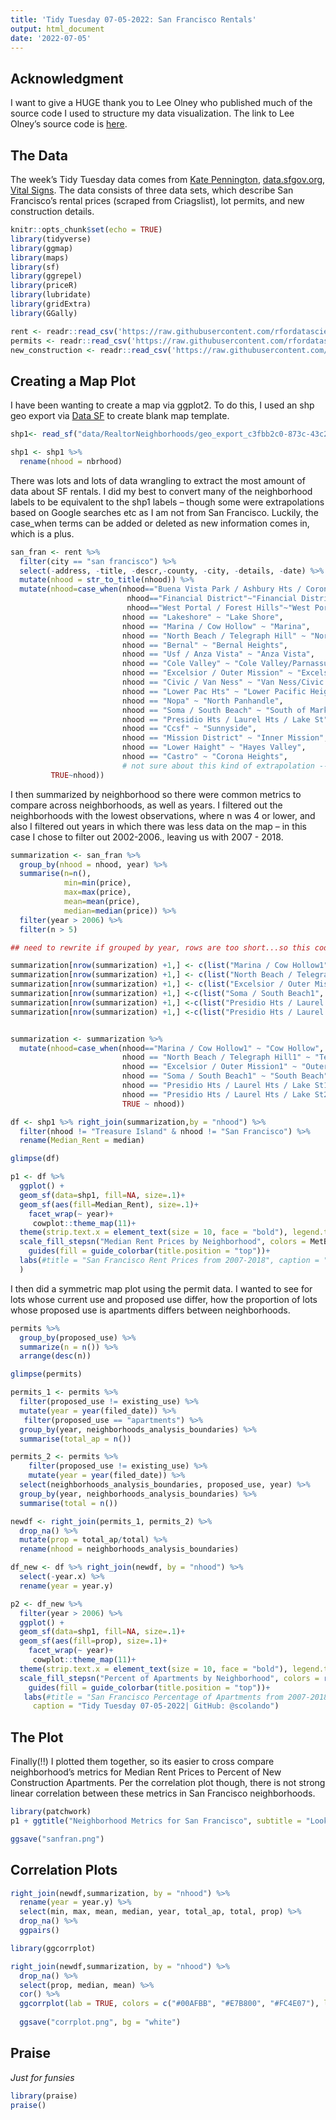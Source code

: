 ```yaml
---
title: 'Tidy Tuesday 07-05-2022: San Francisco Rentals'
output: html_document
date: '2022-07-05'
---
```


## Acknowledgment

I want to give a HUGE thank you to Lee Olney who published much of the source code I used to structure my data visualization. The link to Lee Olney's source code is [here](https://github.com/leeolney3/TidyTuesday/blob/main/2022/week_27/script.R).

## The Data

The week's Tidy Tuesday data comes from [Kate Pennington](https://www.katepennington.org/data), [data.sfgov.org](https://data.sfgov.org/Housing-and-Buildings/Building-Permits/i98e-djp9/data), [Vital Signs](https://www.vitalsigns.mtc.ca.gov/housing-production). The data consists of three data sets, which describe San Francisco's rental prices (scraped from Criagslist), lot permits, and new construction details.

```r
knitr::opts_chunk$set(echo = TRUE)
library(tidyverse)
library(ggmap)
library(maps)
library(sf)
library(ggrepel)
library(priceR)
library(lubridate)
library(gridExtra)
library(GGally)
```

```r
rent <- readr::read_csv('https://raw.githubusercontent.com/rfordatascience/tidytuesday/master/data/2022/2022-07-05/rent.csv')
permits <- readr::read_csv('https://raw.githubusercontent.com/rfordatascience/tidytuesday/master/data/2022/2022-07-05/sf_permits.csv')
new_construction <- readr::read_csv('https://raw.githubusercontent.com/rfordatascience/tidytuesday/master/data/2022/2022-07-05/new_construction.csv')
```

## Creating a Map Plot

I have been wanting to create a map via ggplot2. To do this, I used an shp geo export via [Data SF](https://data.sfgov.org/Geographic-Locations-and-Boundaries/Realtor-Neighborhoods/5gzd-g9ns) to create blank map template. 

```r
shp1<- read_sf("data/RealtorNeighborhoods/geo_export_c3fbb2c0-873c-43c2-b73e-b89cb7a7cb7c.shp")

shp1 <- shp1 %>%
  rename(nhood = nbrhood)
```


There was lots and lots of data wrangling to extract the most amount of data about SF rentals. I did my best to convert many of the neighborhood labels to be equivalent to the shp1 labels -- though some were extrapolations based on Google searches etc as I am not from San Francisco. Luckily, the case_when terms can be added or deleted as new information comes in, which is a plus.

```r
san_fran <- rent %>%
  filter(city == "san francisco") %>%
  select(-address, -title, -descr,-county, -city, -details, -date) %>%
  mutate(nhood = str_to_title(nhood)) %>%
  mutate(nhood=case_when(nhood=="Buena Vista Park / Ashbury Hts / Corona Hts"~"Buena Vista Park/Ashbury Heights",
                          nhood=="Financial District"~"Financial District/Barbary Coast",
                          nhood=="West Portal / Forest Hills"~"West Portal",
                         nhood == "Lakeshore" ~ "Lake Shore",
                         nhood == "Marina / Cow Hollow" ~ "Marina",
                         nhood == "North Beach / Telegraph Hill" ~ "North Beach",
                         nhood == "Bernal" ~ "Bernal Heights",
                         nhood == "Usf / Anza Vista" ~ "Anza Vista",
                         nhood == "Cole Valley" ~ "Cole Valley/Parnassus Heights",
                         nhood == "Excelsior / Outer Mission" ~ "Excelsior",
                         nhood == "Civic / Van Ness" ~ "Van Ness/Civic Center",
                         nhood == "Lower Pac Hts" ~ "Lower Pacific Heights",
                         nhood == "Nopa" ~ "North Panhandle",
                         nhood == "Soma / South Beach" ~ "South of Market",
                         nhood == "Presidio Hts / Laurel Hts / Lake St" ~ "Presidio Heights",
                         nhood == "Ccsf" ~ "Sunnyside",
                         nhood == "Mission District" ~ "Inner Mission", 
                         nhood == "Lower Haight" ~ "Hayes Valley",
                         nhood == "Castro" ~ "Corona Heights",
                         # not sure about this kind of extrapolation --> last 3 especially
         TRUE~nhood))
```


I then summarized by neighborhood so there were common metrics to compare across neighborhoods, as well as years. I filtered out the neighborhoods with the lowest observations, where n was 4 or lower, and also I filtered out years in which there was less data on the map -- in this case I chose to filter out 2002-2006., leaving us with 2007 - 2018.

```r
summarization <- san_fran %>%
  group_by(nhood = nhood, year) %>%
  summarise(n=n(),
            min=min(price),
            max=max(price),
            mean=mean(price),
            median=median(price)) %>%
  filter(year > 2006) %>%
  filter(n > 5)
```


```r
## need to rewrite if grouped by year, rows are too short...so this code is NOT run right now

summarization[nrow(summarization) +1,] <- c(list("Marina / Cow Hollow1", 3211, 500, 25000, 2936.969, 2349.0))
summarization[nrow(summarization) +1,] <- c(list("North Beach / Telegraph Hill1", 1492, 400, 30000, 2910.743, 2375.0))
summarization[nrow(summarization) +1,] <- c(list("Excelsior / Outer Mission1", 1036, 400, 5999, 1842.974, 1800.0))
summarization[nrow(summarization) +1,] <-c(list("Soma / South Beach1", 4163, 270, 20000, 3585.901, 3374.0))
summarization[nrow(summarization) +1,] <-c(list("Presidio Hts / Laurel Hts / Lake St1", 1010, 490, 22500, 3284.119, 2595.0))
summarization[nrow(summarization) +1,] <-c(list("Presidio Hts / Laurel Hts / Lake St2", 1010, 490, 22500, 3284.119, 2595.0))


summarization <- summarization %>%
  mutate(nhood=case_when(nhood=="Marina / Cow Hollow1" ~ "Cow Hollow",
                         nhood == "North Beach / Telegraph Hill1" ~ "Telegraph Hill",
                         nhood == "Excelsior / Outer Mission1" ~ "Outer Mission",
                         nhood == "Soma / South Beach1" ~ "South Beach",
                         nhood == "Presidio Hts / Laurel Hts / Lake St1" ~ "Jordan Park / Laurel Heights",
                         nhood == "Presidio Hts / Laurel Hts / Lake St2" ~ "Lake Street",
                         TRUE ~ nhood))
```

```r
df <- shp1 %>% right_join(summarization,by = "nhood") %>%
  filter(nhood != "Treasure Island" & nhood != "San Francisco") %>%
  rename(Median_Rent = median)

glimpse(df)
```


```r
p1 <- df %>%
  ggplot() +
  geom_sf(data=shp1, fill=NA, size=.1)+
  geom_sf(aes(fill=Median_Rent), size=.1)+
    facet_wrap(~ year)+
     cowplot::theme_map(11)+
  theme(strip.text.x = element_text(size = 10, face = "bold"), legend.title = element_text(size =10, face = "bold"), legend.position="top",legend.text = element_text(size = 8), legend.key.width = unit(1.15, "cm"), plot.title = element_text(hjust = 0.5, size = 14))+
  scale_fill_stepsn("Median Rent Prices by Neighborhood", colors = MetBrewer::met.brewer("Hokusai2"), labels = scales::dollar)+
    guides(fill = guide_colorbar(title.position = "top"))+
  labs(#title = "San Francisco Rent Prices from 2007-2018", caption = "Tidy Tuesday 07-05-2022"
  )
```

I then did a symmetric map plot using the permit data. I wanted to see for lots whose current use and proposed use differ, how the proportion of lots whose proposed use is apartments differs between neighborhoods.  

```r
permits %>%
  group_by(proposed_use) %>%
  summarize(n = n()) %>%
  arrange(desc(n))
```

```r
glimpse(permits)
```
```r
permits_1 <- permits %>%
  filter(proposed_use != existing_use) %>%
  mutate(year = year(filed_date)) %>%
   filter(proposed_use == "apartments") %>%
  group_by(year, neighborhoods_analysis_boundaries) %>%
  summarise(total_ap = n()) 
```

```r
permits_2 <- permits %>%
    filter(proposed_use != existing_use) %>%
    mutate(year = year(filed_date)) %>%
  select(neighborhoods_analysis_boundaries, proposed_use, year) %>%
  group_by(year, neighborhoods_analysis_boundaries) %>%
  summarise(total = n())

newdf <- right_join(permits_1, permits_2) %>%
  drop_na() %>%
  mutate(prop = total_ap/total) %>%
  rename(nhood = neighborhoods_analysis_boundaries)
```

```r
df_new <- df %>% right_join(newdf, by = "nhood") %>%
  select(-year.x) %>%
  rename(year = year.y)
```

```r
p2 <- df_new %>%
  filter(year > 2006) %>%
  ggplot() +
  geom_sf(data=shp1, fill=NA, size=.1)+
  geom_sf(aes(fill=prop), size=.1)+
    facet_wrap(~ year)+
     cowplot::theme_map(11)+
  theme(strip.text.x = element_text(size = 10, face = "bold"), legend.title = element_text(size =10, face = "bold"), legend.position="top",legend.text = element_text(size = 8), legend.key.width = unit(1.15, "cm"), plot.title = element_text(hjust = 0.5, size = 14))+
  scale_fill_stepsn("Percent of Apartments by Neighborhood", colors = rev(MetBrewer::met.brewer("Greek")), labels = scales::percent_format())+
    guides(fill = guide_colorbar(title.position = "top"))+
   labs(#title = "San Francisco Percentage of Apartments from 2007-2018", 
     caption = "Tidy Tuesday 07-05-2022| GitHub: @scolando")
```

## The Plot

Finally(!!) I plotted them together, so its easier to cross compare neighborhood's metrics for Median Rent Prices to Percent of New Construction Apartments. Per the correlation plot though, there is not strong linear correlation between these metrics in San Francisco neighborhoods.

```r
library(patchwork)
p1 + ggtitle("Neighborhood Metrics for San Francisco", subtitle = "Looking at Median Rent Prices and Percent of New Construction that is Apartments") + theme(plot.title = element_text(size=12)) + p2

ggsave("sanfran.png")
```

## Correlation Plots

```r
right_join(newdf,summarization, by = "nhood") %>%
  rename(year = year.y) %>%
  select(min, max, mean, median, year, total_ap, total, prop) %>%
  drop_na() %>%
  ggpairs()
```


```r
library(ggcorrplot)

right_join(newdf,summarization, by = "nhood") %>%
  drop_na() %>%
  select(prop, median, mean) %>%
  cor() %>%
  ggcorrplot(lab = TRUE, colors = c("#00AFBB", "#E7B800", "#FC4E07"), lab_col = "white")
  
  ggsave("corrplot.png", bg = "white")
```

## Praise

*Just for funsies*

```r
library(praise)
praise()
```

